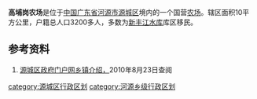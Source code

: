 '''高埔岗农场'''是位于[[中华人民共和国|中国]][[广东省|广东省]][[河源市|河源市]][[源城区|源城区]]境内的一个国营[[农场|农场]]。辖区面积10平方公里，户籍总人口3200多人，多数为[[新丰江水库|新丰江水库]]库区移民。

== 参考资料 ==
#[http://www.gdyc.gov.cn/html2009/ycgk.jsp?TYPEID=28&UPID=12 源城区政府门户网乡镇介绍，]{{Dead link|date=2020年2月 |bot=InternetArchiveBot |fix-attempted=yes }}2010年8月23日查阅

{{GD-stub}}

[[category:源城区行政区划|category:源城区行政区划]]
[[category:河源乡级行政区划|category:河源乡级行政区划]]